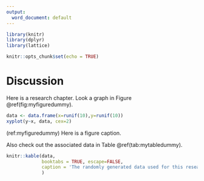 ```yaml
---
output:
  word_document: default
---
```


```r
library(knitr)
library(dplyr)
library(lattice)

knitr::opts_chunk$set(echo = TRUE)
```
# Discussion

Here is a research chapter. Look a graph in Figure \@ref(fig:myfiguredummy).

```r
data <- data.frame(x=runif(10),y=runif(10))
xyplot(y~x, data, cex=2)
```

(ref:myfiguredummy) Here is a figure caption.

Also check out the associated data in Table \@ref(tab:mytabledummy).

```r
knitr::kable(data, 
             booktabs = TRUE, escape=FALSE,
             caption = 'The randomly generated data used for this research.'
             )
```

